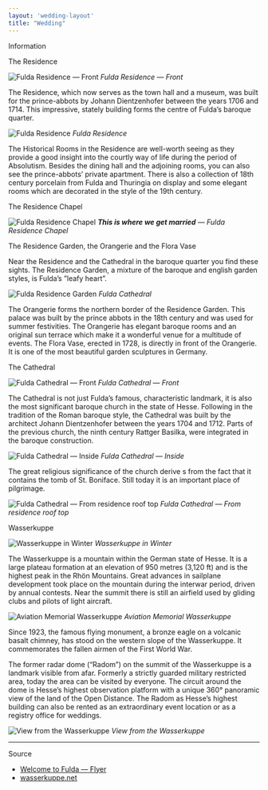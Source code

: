 ```yaml
---
layout: 'wedding-layout'
title: "Wedding"
---
```



<Heading as="h1" query="info" className="font-serif">Information</Heading>

<Heading as="h2" query="residence" className="font-serif">The Residence</Heading>

![Fulda Residence &mdash; Front](/static/img/wedding/fulda-stadtschloss-front.jpg)
*Fulda Residence &mdash; Front*

The Residence, which now serves as the town hall and a museum, was built for the prince-abbots by Johann Dientzenhofer between the years 1706 and 1714. This impressive, stately building forms the centre of Fulda’s baroque quarter.

![Fulda Residence](/static/img/wedding/stadtschloss.jpg)
*Fulda Residence*

The Historical Rooms in the Residence are well-worth seeing as they provide a good insight into the courtly way of life during the period of Absolutism. Besides the dining hall and the adjoining rooms, you can also see the prince-abbots’ private apartment. There is also a collection of 18th century porcelain from Fulda and Thuringia on display and some elegant rooms which are decorated in the style of the 19th century.

<Heading as="h3" query="residence-chapel" className="font-serif">The Residence Chapel</Heading>

![Fulda Residence Chapel](/static/img/wedding/schlosskapelle.jpg)
_**This is where we get married** &mdash; Fulda Residence Chapel_

<Heading as="h2" query="residence-garden" className="font-serif">The Residence Garden, the Orangerie and the Flora Vase</Heading>

Near the Residence and the Cathedral in the baroque quarter you find these sights. The Residence Garden, a mixture of the baroque and english garden styles, is Fulda’s ”leafy heart”.

![Fulda Residence Garden](/static/img/wedding/fulda-schlossgarten.jpg)
*Fulda Cathedral*

The Orangerie forms the northern border of the Residence Garden. This palace was built by the prince abbots in the 18th century and was used for summer festivities. The Orangerie has elegant baroque rooms and an original sun terrace which make it a wonderful venue for a multitude of events. The Flora Vase, erected in 1728, is directly in front of the Orangerie. It is one of the most beautiful garden sculptures in Germany.

<Heading as="h2" query="cathedral" className="font-serif">The Cathedral</Heading>

![Fulda Cathedral &mdash; Front](/static/img/wedding/fulda-cathedral-outside.jpg)
*Fulda Cathedral &mdash; Front*

The Cathedral is not just Fulda’s famous, characteristic landmark, it is also the most significant baroque church in the state of Hesse. Following in the tradition of the Roman baroque style, the Cathedral was built by the architect Johann Dientzenhofer between the years 1704 and 1712. Parts of the previous church, the ninth century Rattger Basilka, were integrated in the baroque construction.

![Fulda Cathedral &mdash; Inside](/static/img/wedding/fulda-cathedral-inside.jpg)
*Fulda Cathedral &mdash; Inside*

The great religious significance of the church derive s from the fact that it contains the tomb of St. Boniface. Still today it is an important place of pilgrimage.

![Fulda Cathedral &mdash; From residence roof top](/static/img/wedding/fulda-cathedral-far.jpg)
*Fulda Cathedral &mdash; From residence roof top*

<Heading as="h2" query="wasserkuppe" className="font-serif">Wasserkuppe</Heading>

![Wasserkuppe in Winter](/static/img/wedding/wasserkuppe-winter.jpg)
*Wasserkuppe in Winter*

The Wasserkuppe is a mountain within the German state of Hesse. It is a large plateau formation at an elevation of 950 metres (3,120 ft) and is the highest peak in the Rhön Mountains. Great advances in sailplane development took place on the mountain during the interwar period, driven by annual contests. Near the summit there is still an airfield used by gliding clubs and pilots of light aircraft.

![Aviation Memorial Wasserkuppe](/static/img/wedding/wasserkuppe-eagle.jpg)
*Aviation Memorial Wasserkuppe*

Since 1923, the famous flying monument, a bronze eagle on a volcanic basalt chimney, has stood on the western slope of the Wasserkuppe. It commemorates the fallen airmen of the First World War.

The former radar dome (“Radom”) on the summit of the Wasserkuppe is a landmark visible from afar. Formerly a strictly guarded military restricted area, today the area can be visited by everyone. The circuit around the dome is Hesse’s highest observation platform with a unique 360° panoramic view of the land of the Open Distance. The Radom as Hesse’s highest building can also be rented as an extraordinary event location or as a registry office for weddings.

![View from the Wasserkuppe](/static/img/wedding/view-wasserkuppe.jpg)
*View from the Wasserkuppe*

---

<Heading as="h3" query="source" className="font-serif">Source</Heading>

- [Welcome to Fulda &mdash; Flyer](https://www.tourismus-fulda.de/fileadmin/user_upload/tourismus-fulda.de/dateien/Englisch_FD_Willkommen.pdf)
- [wasserkuppe.net](https://wasserkuppe.net/en/)
